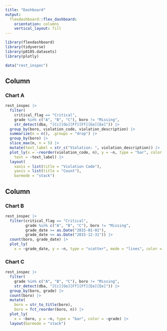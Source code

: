 ```yaml
---
title: "Dashboard"
output: 
  flexdashboard::flex_dashboard:
    orientation: columns
    vertical_layout: fill
---
```


```r
library(flexdashboard)
library(tidyverse)
library(p8105.datasets)
library(plotly)

data("rest_inspec")
```

Column {data-width=650}
-----------------------------------------------------------------------

### Chart A

```r
rest_inspec |> 
  filter(
    critical_flag == "Critical",
    grade %in% c("A", "B", "C"), boro != "Missing",
    str_detect(dba, "[Cc][Oo][Ff][Ff][Ee][Ee]")) |> 
  group_by(boro, violation_code, violation_description) |> 
  summarize(n = n(), .groups = "drop") |> 
  group_by(boro) |> 
  slice_max(n, n = 5) |> 
  mutate(text_label = str_c("Violation: ", violation_description)) |> 
  plot_ly(x = ~reorder(violation_code, n), y = ~n, type = "bar", color = ~boro, 
    text = ~text_label) |> 
  layout(
    xaxis = list(title = "Violation Code"),
    yaxis = list(title = "Count"),
    barmode = "stack")
```

Column {data-width=350}
-----------------------------------------------------------------------

### Chart B

```r
rest_inspec |> 
  filter(critical_flag == "Critical",
         grade %in% c("A", "B", "C"), boro != "Missing",
         grade_date >= as.Date("2015-01-01"), 
         grade_date <= as.Date("2015-12-31")) |> 
  count(boro, grade_date) |> 
  plot_ly(
    x = ~grade_date, y = ~n, type = "scatter", mode = "lines", color = ~boro)
```

### Chart C

```r
rest_inspec |> 
  filter(
    grade %in% c("A", "B", "C"), boro != "Missing",
    str_detect(dba, "[Cc][Oo][Ff][Ff][Ee][Ee]")) |> 
  group_by(boro, grade) |> 
  count(boro) |> 
  mutate(
    boro = str_to_title(boro),
    boro = fct_reorder(boro, n)) |> 
  plot_ly(
    x = ~boro, y = ~n, type = "bar", color = ~grade) |> 
  layout(barmode = "stack")
```

